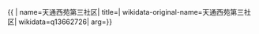 {{ {{{1|PRC admin/showdata}}}|
name=天通西苑第三社区|
title=|
wikidata-original-name=天通西苑第三社区|
wikidata=q13662726|
arg={{{arg|}}}}}